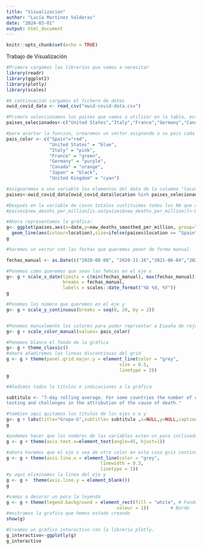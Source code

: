 ```yaml
---
title: "Visualizacion"
author: "Lucía Martínez Valderas"
date: "2024-03-01"
output: html_document
---
```


```r
knitr::opts_chunk$set(echo = TRUE)
```

Trabajo de Visualización
```r
#Primero cargamos las librerías que vamos a necesitar
library(readr)
library(ggplot2)
library(plotly)
library(scales)

#A continuación cargamos el fichero de datos
owid_covid_data <- read_csv("owid-covid-data.csv")

#Primero seleccionamos los paises que vamos a utilizar en la tabla, este será nuestro nuevo data frame con el que vamos a crear la gráfica:
paises_selecionados<-c("United States","Italy","France","Germany","Canada","Japan","United Kingdom","Spain")

#para acortar la funcion, crearemos un vector asignando a su pais cada color
pais_color <- c("Spain"="red",
                "United States" = "blue",
                "Italy" = "pink",
                "France" = "green",
                "Germany" = "purple",
                "Canada" = "orange",
                "Japan" = "black",
                "United Kingdom" = "cyan")

#asignaremos a una variable los elementos del data de la columna "location" los cuales coinciden con nuestro vector "paises_seleccionados
paises<-owid_covid_data[owid_covid_data$location %in% paises_selecionados, ]

#Después en la variable de casos totales sustituimos todos los NA que aparecen por 0
#paises$new_deaths_per_million[is.na(paises$new_deaths_per_million)]<-0
```


```r
#Ahora representamos la gráfica:
g<- ggplot(paises,aes(x=date,y=new_deaths_smoothed_per_million, group=location))+
  geom_line(aes(colour=location),size=ifelse(paises$location == "Spain",1.5,0.5))#Aquí hemos ensachado la línea de España
g
```


```r
#haremos un vector con las fechas que queremos poner de forma manual

fechas_manual <- as.Date(c("2020-08-08", "2020-11-16","2021-06-04","2021-09-12","2022-02-28","2022-12-31","2023-04-02","2023-11-18","2024-01-24"))

#Ponemos como queremos que sean las fehcas en el eje x
g<- g + scale_x_date(limits = c(min(fechas_manual), max(fechas_manual)),
                     breaks = fechas_manual,
                     labels = scales::date_format("%b %d, %Y"))
g
```


```r
#Ponemos los número que queremos en el eje y
g<- g + scale_y_continuous(breaks = seq(0, 20, by = 2)) 


#Ponemos manualmente los colores para poder reprsentar a España de rojo
g<- g + scale_color_manual(values= pais_color)

#Ponemos blanco el fondo de la gráfica
g<- g + theme_classic()
#ahora añadiremos las lineas discontinuas del grid
g <- g + theme(panel.grid.major.y = element_line(color = "grey",
                                          size = 0.5,
                                          linetype = 2))
g
```


```r
#Añadimos todos lo títulos e indicaciones a la gráfica

subtitulo <- "7-day rolling average. For some countries the number of confirmed deaths is much lower than the true number of deaths. This is because of limited
testing and challenges in the attribution of the cause of death."

#tambien aqui quitamos los titulos de los ejes x e y
g<- g + labs(title="Grupo-G",subtitle= subtitulo ,x=NULL,y=NULL,caption="Source: Johns Hopkins University CSSE COVID-19 Data")
g
```


```r
#podemos hacer que los nombres de las variables esten un poco inclinados
g <- g + theme(axis.text.x=element_text(angle=45, hjust=1))

#ahora haremos que el eje x sea de otro color en este caso gris continua y finita
g <- g + theme(axis.line.x = element_line(color = "grey",
                                   linewidth = 0.3,
                                   linetype = 1))
#y aqui eliminamos la linea del eje y
g <- g +  theme(axis.line.y = element_blank())
g
```


```r
#vamos a decorar un poco la leyenda
g <- g + theme(legend.background = element_rect(fill = "white", # Fondo
                                         colour = 1))        # Borde 
#mostramos la grafica que hemos estado creando
show(g)

#Creamos un gráfico interactivo con la librería plotly.
g_interactivo<-ggplotly(g)
g_interactivo

```


